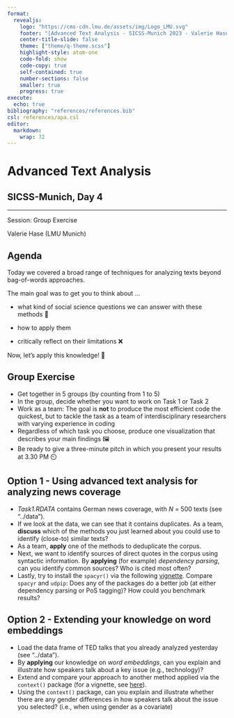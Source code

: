---
format:
  revealjs:
    logo: "https://cms-cdn.lmu.de/assets/img/Logo_LMU.svg"
    footer: "[Advanced Text Analysis - SICSS-Munich 2023 - Valerie Hase](https://github.com/valeriehase)"
    center-title-slide: false
    theme: ["theme/q-theme.scss"]
    highlight-style: atom-one
    code-fold: show
    code-copy: true
    self-contained: true
    number-sections: false
    smaller: true
    progress: true
execute:
  echo: true
bibliography: "references/references.bib"
csl: references/apa.csl
editor: 
  markdown: 
    wrap: 72
---

<h1>Advanced Text Analysis</h1>

<h2>SICSS-Munich, Day 4</h2>

<hr>

Session: Group Exercise

Valerie Hase (LMU Munich)

## Agenda

Today we covered a broad range of techniques for analyzing texts beyond
bag-of-words approaches.

The main goal was to get you to think about ...

-   what kind of social science questions we can answer with these
    methods 🤔

-   how to apply them

-   critically reflect on their limitations ❌

Now, let's apply this knowledge! 🔨

## Group Exercise

-   Get together in 5 groups (by counting from 1 to 5)
-   In the group, decide whether you want to work on Task 1 or Task 2
-   Work as a team: The goal is **not** to produce the most efficient
    code the quickest, but to tackle the task as a team of
    interdisciplinary researchers with varying experience in coding
-   Regardless of which task you choose, produce one visualization that
    describes your main findings 🖼️
-   Be ready to give a three-minute pitch in which you present your
    results at 3.30 PM ⏲️

## Option 1 - Using advanced text analysis for analyzing news coverage

-   *Task1.RDATA* contains German news coverage, with *N* = 500 texts
    (see "../data").
-   If we look at the data, we can see that it contains duplicates. As a
    team, **discuss** which of the methods you just learned about you
    could use to identify (close-to) similar texts?
-   As a team, **apply** one of the methods to deduplicate the corpus.
-   Next, we want to identify sources of direct quotes in the
    corpus using syntactic information. By **applying** (for example) *dependency parsing*, can you
    identify common sources? Who is cited most often?
-   Lastly, try to install the `spacyr()` via the following
    [vignette](https://cloud.r-project.org/web/packages/spacyr/vignettes/using_spacyr.html).
    Compare `spacyr` and `udpip`: Does any of the packages do a better
    job (at either dependency parsing or PoS tagging)? How could you benchmark results?

## Option 2 - Extending your knowledge on word embeddings

-   Load the data frame of TED talks that you already analyzed yesterday
    (see "../data").
-   By **applying** our knowledge on *word embeddings*, can you explain
    and illustrate how speakers talk about a key issue (e.g.,
    technology)?
-   Extend and compare your approach to another method applied via
    the `context()` package (for a vignette, see
    [here](https://cran.r-project.org/web/packages/conText/vignettes/quickstart.html)).
-   Using the `context()` package, can you explain and illustrate
    whether there are any gender differences in how speakers talk about
    the issue you selected? (i.e., when using gender as a covariate)
